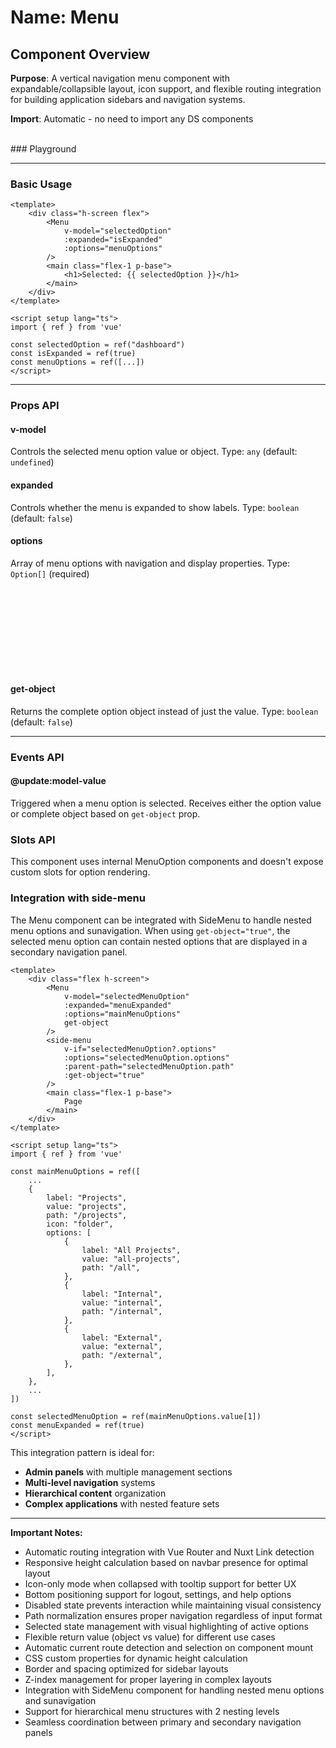 
<Meta of={Menu} />

# Name: Menu
## Component Overview

**Purpose**: A vertical navigation menu component with expandable/collapsible layout, icon support, and flexible routing integration for building application sidebars and navigation systems.

**Import**: Automatic - no need to import any DS components

<br />
### Playground

<Canvas of={Menu.Primary} />
<Controls />

---

### Basic Usage

```vue
<template>
    <div class="h-screen flex">
        <Menu 
            v-model="selectedOption"
            :expanded="isExpanded"
            :options="menuOptions"
        />
        <main class="flex-1 p-base">
            <h1>Selected: {{ selectedOption }}</h1>
        </main>
    </div>
</template>

<script setup lang="ts">
import { ref } from 'vue'

const selectedOption = ref("dashboard")
const isExpanded = ref(true)
const menuOptions = ref([...])
</script>
```

<Canvas sourceState="none" of={Menu.Primary} />

---

### Props API

#### v-model
Controls the selected menu option value or object. Type: `any` (default: `undefined`)

#### expanded
Controls whether the menu is expanded to show labels. Type: `boolean` (default: `false`)

<Canvas sourceState="none" of={Menu.Expanded} />

#### options
Array of menu options with navigation and display properties. Type: `Option[]` (required)

```typescript
type Option = {
  label: string;       // Display text for the menu option
  value: string;       // Unique identifier for the option
  icon?: string;       // Icon name to display
  path?: string;       // Navigation path/route
  disabled?: boolean;  // Whether the option is disabled
  bottom?: boolean;    // Whether to position at bottom of menu
  options?: Option[];      // Nested menu options (for sub-menus)
}
```

#### get-object
Returns the complete option object instead of just the value. Type: `boolean` (default: `false`)

---

### Events API

#### @update:model-value
Triggered when a menu option is selected. Receives either the option value or complete object based on `get-object` prop.

### Slots API

This component uses internal MenuOption components and doesn't expose custom slots for option rendering.

### Integration with side-menu

The Menu component can be integrated with SideMenu to handle nested menu options and sunavigation. When using `get-object="true"`, the selected menu option can contain nested options that are displayed in a secondary navigation panel.

```vue
<template>
    <div class="flex h-screen">
        <Menu 
            v-model="selectedMenuOption"
            :expanded="menuExpanded"
            :options="mainMenuOptions"
            get-object
        />
        <side-menu
            v-if="selectedMenuOption?.options"
            :options="selectedMenuOption.options"
            :parent-path="selectedMenuOption.path"
            :get-object="true"
        />
        <main class="flex-1 p-base">
            Page
        </main>
    </div>
</template>

<script setup lang="ts">
import { ref } from 'vue'

const mainMenuOptions = ref([
    ...
    {
        label: "Projects",
        value: "projects",
        path: "/projects",
        icon: "folder",
        options: [
            {
                label: "All Projects",
                value: "all-projects",
                path: "/all",
            },
            {
                label: "Internal",
                value: "internal",
                path: "/internal",
            },
            {
                label: "External",
                value: "external",
                path: "/external",
            },
        ],
    },
    ...
])

const selectedMenuOption = ref(mainMenuOptions.value[1])
const menuExpanded = ref(true)
</script>
```

This integration pattern is ideal for:
- **Admin panels** with multiple management sections
- **Multi-level navigation** systems
- **Hierarchical content** organization
- **Complex applications** with nested feature sets

<Canvas sourceState="none" of={Menu.WithSideMenu} />

---

**Important Notes:**
- Automatic routing integration with Vue Router and Nuxt Link detection
- Responsive height calculation based on navbar presence for optimal layout
- Icon-only mode when collapsed with tooltip support for better UX
- Bottom positioning support for logout, settings, and help options
- Disabled state prevents interaction while maintaining visual consistency
- Path normalization ensures proper navigation regardless of input format
- Selected state management with visual highlighting of active options
- Flexible return value (object vs value) for different use cases
- Automatic current route detection and selection on component mount
- CSS custom properties for dynamic height calculation
- Border and spacing optimized for sidebar layouts
- Z-index management for proper layering in complex layouts
- Integration with SideMenu component for handling nested menu options and sunavigation
- Support for hierarchical menu structures with 2 nesting levels
- Seamless coordination between primary and secondary navigation panels
